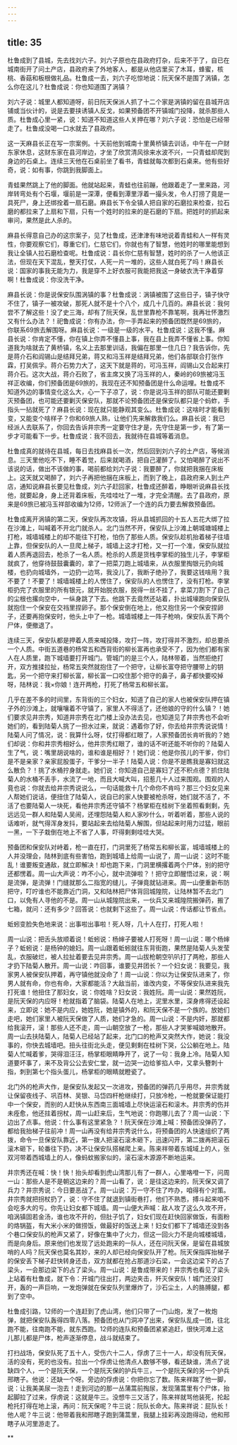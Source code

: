 ```yaml
---
---
---
```

title: 35
---




杜鲁成到了县城，先去找刘六子。刘六子原也在县政府打杂，后来不于了，自已在城南街开了问土产店，县政府来了外地客人，都是从他店里买了木耳，蜂蜜，核桃、香菇和板根做礼品。杜鲁成一去，刘六子吃惊地说：阮天保不是围了涡镇，怎么你在这儿？杜鲁成说：你也知道围了涡镇？

刘六子说：城里人都知道呀，前日阮天保派人抓了十二个家是涡镇的留在县城开店铺或当伙计的，说是去要挟诱镇人反戈，如果预备团不开镇城门投降，就杀那些人质。杜鲁成心里一紧，说：知道不知道这些人关押在哪？刘六子说：恐怕是已经带走了。杜鲁成没喝一口水就去了县政府。

这一天麻县长正在写一宗案例。十天前他到城南十里黄桥镇去训话，中午在一户财东家休息，这财东家在县河岸边，才坐了欣赏清风徐来水波不兴，一只青蛙却爬到身边的石桌上。连续三天他在石桌前坐了看书，青蛙就每次都到石桌来。他有些好奇，说：如有事，你跳到我脚面上。

青蛙果然跳上了他的脚面。他就站起来，青蛙也往前蹦，他跟着走了一里来路，河岸转弯处有个石堰，堰前是一深潭，便看到潭里浮着一撮头发，令人打捞了竟是一具死尸，身上还绑拴着一扇石磨。麻县长下令全镇人把自家的石磨拉来检查，拉石磨的都拉来了上扇和下扇，只有一个姓时的拉来的是石磨的下扇。把姓时的抓起来审问，果然是此人杀的。

麻县长得意自己办的这宗案子，见了杜鲁成，还津津有味地说着青蛙和人一样有灵性，你要观察它们，尊重它们，仁慈它们，你就也有了智慧，他姓时的哪里能想到我让全镇人拉石磨检查呢。杜鲁成说：县长你仁慈有智慧，姓时的杀了一人他该正法，但现在天下混乱，整天打仗，人死一片一堆的，这些人就白死了吗！麻县长说：国家的事我无能为力，我是穿不上好衣服可我能把我这一身破衣洗干净着穿啊！杜鲁成说：你没洗干净。

麻县长说：你是说保安队围涡镇的事？杜鲁成说：涡镇被围了这些日子，镇子快守不住了，镇子一被攻破，那死人就不是十个八个，成几十几百的。麻县长说：我何尝不了解这些！没了史三海，却有了阮天保，乱世里靠枪不靠笔啊，我再壮怀激烈又有什么办法？！祀鲁成说：你有办法，你一手弄起来的预备团既然是69旅的，你联系69旅去解围呀。麻县长说：一级是一级的水平。杜鲁成说：这我不懂。麻县长说：你肯定不懂，你在镇上你弄不懂县上事，我在县上我弄不懂省上事。你知道我为啥就去了黄桥镇，名义上去那里训话，我偏在那里一住几日？我告诉你，先是蒋介石和阎锡山是结拜兄弟，蒋又和冯玉祥是结拜兄弟，他们各部联合打张作霖，打吴佩孚。蒋介石势力大了，这天下就是蒋的，可冯玉祥，阎锡山又合起来打蒋介石。这次大战，蒋介石败了，省主席又换了冯玉祥的人，秦岭的69旅被冯玉祥正收编，你们预备团是69旅的，我现在还不知预备团是什么命运哩。杜鲁成不知道外边的事情变化这么大，心一下子凉了，说：你是说冯玉祥的部队可能还要剿灭预备团，也可能还要剿灭保安队，那就不论预备团还是保安队都只是个蚂蚱，手指头一拈就死了？麻县长说：现在就只能静观其变么。杜鲁成说：这啥时才能看到变，又能变个啥样子？你和69旅人熟，让他们先来解救我们么。麻县长说：我已经派人去联系了，你回去告诉井宗秀一定要守住才是，先守住是第一步，有了第一步才可能看下一步。杜鲁成说：我不回去，我就待在县城等着消息。

杜鲁成真的就待在县城，每日去找麻县长一次，然后回到刘六子的土产店，等候消息。三天里他吃不下，睡不着觉，后来就喝酒，把自己灌醉了。又怕喝醉了说出不该说的话，做出不该做的事，喝前都给刘六子说：我要醉了，你就把我捆在床板上。这天就又喝醉了，刘六子再把他捆在床板上，而到了晚上，县政府来人到土产店，通知说麻县长要见杜鲁成，刘六子赶回家，杜鲁成还醉着，睁眼听说麻县长找他，就要起身，身上还背着床板，先哇哇吐了一堆，才完全清醒。去了县政府，原来是69旅已被冯玉祥部收编为12师，12师派了一个连的兵力要去解救预备团。

杜鲁成离开涡镇的第二天，保安队再次攻镇，将从县城抓回的十五人五花大绑了拉在沙滩上，叫喊着不开北门就杀人。北门当然不开，保安队上沙滩上朝城塘城楼上打枪，城墙城楼上的却不能往下打枪，怕伤了那些人质。保安队趁机抬着梯子往墙上靠，但保安队的人一旦爬上梯子，城墙上这才打枪，又一打一个准，保安队就拉着人质再退回去，枪杀了一名人质。枪杀的人质是货栈李掌柜的独生儿子，李掌柜就疯了，他穿待鼓鼓囊囊的，拿了一把菜刀跑上城墙来，从衣服里掏银元扔向城楼，也扔向城墙外，一边扔一边骂，我没儿了，我断子绝孙了，我要这钱啥用？我不要了！不要了！城墙城楼上的人愣住了，保安队的人也愣住了，没有打枪。李掌柜扔完了衣服里的所有银元，就开始脱衣服，脱得一丝不挂了，拿菜刀割下了自己的尘根也撂向空中，一纵身跳了下去。他跳下去竟然还站着，扑出城壕跑向保安队就抱住一个保安在交裆里捏卵子。那个保安倒在地上，他又抱住另一个保安捏卵子，还要再抱保安时，他头上中了一枪。城墙城楼上一阵子枪响，保安队丢下两个尸体，便撤退了。

连续三天，保安队都是押着人质来喊投降，攻打一阵，攻打得并不激烈，却总要杀一个人质。中街五道巷的杨常五和西背街的柳长富再也承受不了，因为他们都有家人在人质里，跑下城墙要打开城门。管城门的是三个人，陆林带着，当然拒绝打开，双方推揉拉扯，杨常五突然就抱住了一个把守，让柳长富夺把守腰带上的钥匙，另一个把守来打柳长富，柳长富一口咬住那个把守的鼻子，鼻子都快要咬掉呀，陆林说：我×你娘！连开两枪，打死了杨常五和柳长富。

几乎在差不多的时间里，东背街的三个妇女，知道了自己的家人也被保安队押在镇子外的沙滩上，就嚷嚷着不守镇了，家里人不得活了，还他娘的守的什么镇？！她们要求见井宗秀，知道井宗秀在北门楼上没办法去见，也知道见了井宗秀也不会听她们的，看到陆菊人挑了一担水过来，就说：遇着你了好，你去给井宗秀说说情！陆菊人问了情况，说：我算什么呀，仗打得都红眼了，人家预备团长肯听我的？她们却说：你和井宗秀相好么，他井宗秀红眼了，谁的话不听还能不听你的？陆菊人生了气，说：嘴里胡说啥的，谁和谁是相好？！她们说：他是你孩儿的干爹，你们是不是亲家？亲家屁股蛋子，干爹分一半子！陆菊人说：你是不是瞧我是寡妇就这么散负？！挑了水桶拧身就走。她们说：你知道自己是寡妇了还不积点德？抓住陆菊人的水桶不丢手，水流了一地，而且大喊大叫，招惹几十人过来围观。围观的人竟也说：你就去给井宗秀说说么，一句话能救十几个命你不肯吗？那三个妇女见来人帮她们说话，便扭住了陆菊人，说自已的家人快要被枪杀呀，她们就不活了，不活了也要陆菊人一块死，看他井宗秀还守镇不？杨掌柜在桂树下坐着照看剩剩，先远远见一群人和陆菊人吴闹，还埋怨陆菊人和人家吵什么，听着听着，那些人说的话难听，就气得浑身发抖，要站起来去给陆菊人解围，但站起来时用力过猛，眼前一黑，一下子栽倒在地上不省了人事，吓得剩剩哇哇大哭。

预备团和保安队对峙着，枪一直在打，门洞里死了杨常五和柳长富，城墙城楼上的人并没理会，陆林到底有些害怕，跑到城墙上给周一山说了，周一山说：这时不能乱！谁要叛变通敌，就立即解决！却也跑下来，门洞里横撂着两个尸体，别的把守还都愣着。周一山大声说：咋不小心，就中流弹啦？！把守立即醒悟过来，说：啊是流弹，是流弹！门缝就那么二指宽的缝儿，子弹竟就钻进来。周一山便重新布防把守，叮咛谁也不能靠近门洞，又和陆林把尸体背回城隍院，让陆林暂不去北门口，以免有人寻他的不是。周一山从城隍院出来，一伙兵又来城隍院搬弹药，搬了七箱，就问：还有多少？回答说：也就剩下这些了。周一山说：传话都让节省点。

蚯蚓变脸失色地来说：出事啦出事啦！死人呀，几十人在打，打死人啦！

周一山说：把舌头放顺着说！蚯蚓说：杨婶子要被人打死呀！周一山说：哪个杨婶子？蚯蚓说：是杨钟的媳妇。周一山跟着蚯蚓就往东背街跑，果然是陆菊人头发莹乱，衣服破烂，被人拉扯着要去见井宗秀。周一山拔枪朝空叭叭打了两枪，那些人才扔下陆菊人散开。周一山说：咋回事，谁要见井团长？一个妇女说：我要见，我家男人被保安队押着，再守镇他就没命了！周一山说：你以为让保安队进来了，你男人就有命，你也有命，大家都能活？大敌当前，谁改内变，不等保安队进来我先打死谁！他扭住了那妇女，说：你姓啥？妇女说：我姓阮。周一山说：果然姓阮，是阮天保的内应呀！枪就指着了脑袋。陆菊人在地上，泥里水里，深身疼得还设起来，立即说：她不是内应，她姓阮，她是镇外的，和阮天保不是一个族的。放她们走吧，她们家里人被阮天保做了人质，她们才急的。周一山说：不是内奸，那就都给我滚开，滚！那些人还不走，周一山朝空放了一枪，那些人才哭爹喊娘地散开。周一山去扶陆菊人，陆菊人已经站了起来，北门口的枪声又突然大作，她说：我没事的，你快去城墙吧。扭头往街北头走，便见剩剩在桂树下哭，公公躺在地上。陆菊人忙喊着爹，哭得泪汪汪，杨掌柜眼睛睁开了，说了一句：我身上冷。陆菊人知道要坏事了，来不及背公公去安仁堂，就一边哭一边给爹掐人中，又拿头簪刺十指，刺到第七个指头蛋儿，杨掌柜的眼睛就瞪瓷了。

北门外的枪声大作，是保安队发起又一次进攻，预备团的弹药几乎用尽，井宗秀就让保留夜线子、巩百林、吴银、马岱四杆枪继续打，只放冷枪，一枪就要保证能打中一个保安，而别的人赶快从东西南三面城墙上尽快运滚石和滚木。井宗秀的伤并未痊愈，他还拄着拐杖，周一山赶来后，生气地说：你跑哪儿去了？周一山说：下边出了点事。他说：什么事有这里紧急？！阮天保在沙滩上喊：预备团没弹药了，都给我抬梯子往前冲！周一山再没有给井宗秀说什么，将预备团的人快速组织了两拨，命令一旦保安队靠近，第一拨人把滚石滚木砸下，迅速闪开，第二拨再把滚石滚木砸下，轮番往下扔，决不让保安队搭梯爬上来。陈来祥带着东城域上的人，张双河带着西城墙上的人，像蚂蚊搬家似的，滚石滚木源源不断地运来。

井宗秀还在喊：快！快！抬头却看到虎山湾那儿有了一群人，心里咯噔一下，问周一山：那些人是不是朝这边来的？周一山看了，说：是往这边来的，阮天保又调了兵力？井宗秀说：今日要恶战了。周一山说：万一守不住了咋办，咱得有个对策。井宗秀就把拐杖扔了，说：守不住了就退到镇街巷打，他们不熟悉，搏斗起来咱不会吃多大的亏。你先让妇女都下城墙。周一山便大声喊：敌人攻了这么久攻不开，咱涡镇固若金汤，谁也攻不开的，但肚子饥了，妇女们现在赶快回家做饭，有面粉的烙锅盔，有大米小米的做捞饭，做最好的饭送上来！妇女们都下了城墙还没到各个巷口保安队的枪声又紧了，好像在集中了火力，但这一回火力不是向城楼城墙，而是向身后。原来他们也发现了远处跑来的一队人，还在问阮天保，是留在县城放哨的人吗？阮天保也莫名其妙，来的人却已经向保安队开了枪。阮天保指挥抬梯子的保安丢下梯子赶快转身还击，双方就都在抢占那道沙石梁，一会这边梁下的占了梁头，一会那边梁下的占了梁头。周一山说：是鲁成带来的！井宗秀也看见了梁头上站着有杜鲁成，就下令：开城门往出打，两边夹击，歼灭保安队！城门还没打开，轰的一声巨响，一发炮弹就在保安队列里爆炸了，沙石尘土，人的胳膊腿，都到了空中。

杜鲁成引路，12师的一个连赶到了虎山湾，他们只带了一门山炮，发了一枚炮弹，就把保安队轰得四零八落。预备团也从门洞冲了出来，保安队乱成一团，往北跑不能，往南跑不能，就东西跑。12师的连队和预备团紧紧追赶，很快河滩上这儿那儿都是尸体，枪声逐渐停息，战斗就结束了。

打扫战场，保安队死了五十人，受伤六十二人，俘虏了三十一人，却没有阮天保，活的没有，死的也没有。拉出一个俘虏让他清点人数够不够，看还缺谁，清点了说缺四个人，一个是阮天保，一个是阮天保的护兵牛三，一个是阮天保的另一个护兵邢瞎子。他说：还缺一个呀。旁边的俘虏说：你把你忘了数。陈来祥踹了他一脚，说：让我美美尿一泡去！走到河边的那一丛蒲蒿前掏尿，发现蒲蒿里有个尸体，抬起脚拉了过来，俘虏说：这就是牛三。没想牛三又活了，陈来祥就骂他装死，抡起枪托打得在地上滚，再问：阮天保呢？牛三说：阮队长命大。陈来祥说：屁队长！他人呢？牛三说：他带着我和邢瞎子跑到蒲蒿里，我腿上挂彩再没跑得动，他和邢瞎子从河里游走了。

**